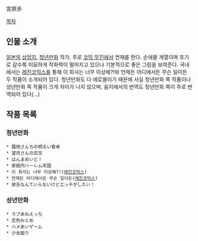 宮原歩

[[목차]]

== 인물 소개 ==
[[일본]]의 [[상업지]], [[청년만화]] 작가. 주로 [[코믹 무진]]에서 연재를 한다. 순애물 계열이며 후기로 갈수록 미묘하게 작화력이 떨어지고 있으나 기본적으로 좋은 그림을 보여준다. 국내에서는 [[레진코믹스]]를 통해 이 회사는 너무 이상해?!와 언제든 어디에서든 무슨 일이든 두 작품이 소개되어 있다. 청년만화도 다 에로물이기 때문에 사실 청년만화 쪽 작품이나 성년만화 쪽 작품이 크게 차이가 나지 않으며, 음지에서의 번역도 청년만화 쪽이 주로 번역되어 있다(…)

== 작품 목록 ==
=== 청년만화 ===
 * 霜枝さんちの明るい食卓
 * 望月さんの恋文
 * はんまめいど！
 * 家庭内ハーレム天国
 * 이 회사는 너무 이상해?!([[레진코믹스]])
 * 언제든 어디에서든 무슨 일이든([[레진코믹스]])
 * 彼氏なんていらないけどエッチがしたい！

=== 성년만화 ===
 * ラブあねえっち 
 * 恋色おとめ
 * ハメあいゲーム
 * 少女廻り
